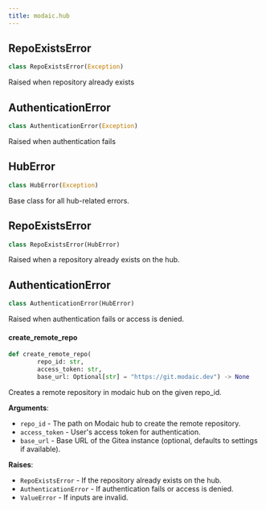 ```yaml
---
title: modaic.hub
---
```


## RepoExistsError

```python
class RepoExistsError(Exception)
```

Raised when repository already exists

## AuthenticationError

```python
class AuthenticationError(Exception)
```

Raised when authentication fails

## HubError

```python
class HubError(Exception)
```

Base class for all hub-related errors.

## RepoExistsError

```python
class RepoExistsError(HubError)
```

Raised when a repository already exists on the hub.

## AuthenticationError

```python
class AuthenticationError(HubError)
```

Raised when authentication fails or access is denied.

#### create\_remote\_repo

```python
def create_remote_repo(
        repo_id: str,
        access_token: str,
        base_url: Optional[str] = "https://git.modaic.dev") -> None
```

Creates a remote repository in modaic hub on the given repo_id.

**Arguments**:

- `repo_id` - The path on Modaic hub to create the remote repository.
- `access_token` - User&#x27;s access token for authentication.
- `base_url` - Base URL of the Gitea instance (optional, defaults to settings if available).
  

**Raises**:

- `RepoExistsError` - If the repository already exists on the hub.
- `AuthenticationError` - If authentication fails or access is denied.
- `ValueError` - If inputs are invalid.

